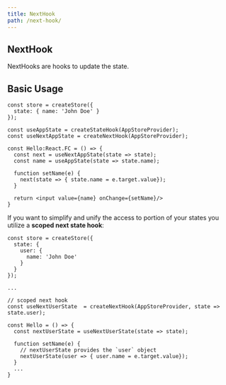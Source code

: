 ```yaml
---
title: NextHook
path: /next-hook/
---
```



## NextHook

NextHooks are hooks to update the state.

## Basic Usage

```code lines=6,9,13
const store = createStore({
  state: { name: 'John Doe' }
});

const useAppState = createStateHook(AppStoreProvider);
const useNextAppState = createNextHook(AppStoreProvider);

const Hello:React.FC = () => {
  const next = useNextAppState(state => state);
  const name = useAppState(state => state.name);

  function setName(e) {
    next(state => { state.name = e.target.value});
  }

  return <input value={name} onChange={setName}/>
}
```

If you want to simplify and unify the access to portion of your states you utilize a **scoped next state hook**:

```code lines=3-5,12,19
const store = createStore({
  state: {
    user: {
      name: 'John Doe'
    }
  }
});

...

// scoped next hook
const useNextUserState  = createNextHook(AppStoreProvider, state => state.user);

const Hello = () => {
  const nextUserState = useNextUserState(state => state);

  function setName(e) {
    // nextUserState provides the `user` object
    nextUserState(user => { user.name = e.target.value});
  }
  ...
}
```
